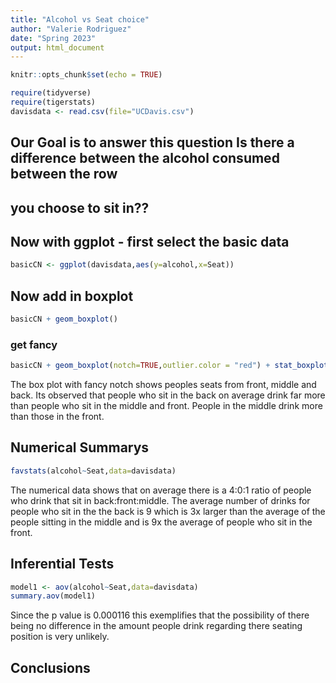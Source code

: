 ```yaml
---
title: "Alcohol vs Seat choice"
author: "Valerie Rodriguez"
date: "Spring 2023"
output: html_document
---
```


```r
knitr::opts_chunk$set(echo = TRUE)
```

```r
require(tidyverse)
require(tigerstats)
davisdata <- read.csv(file="UCDavis.csv")
```
## Our Goal is to answer this question Is there a difference between the alcohol consumed between the row
## you choose to sit in??

## Now with ggplot - first select the basic data

```r
basicCN <- ggplot(davisdata,aes(y=alcohol,x=Seat))
```
## Now add in boxplot

```r
basicCN + geom_boxplot()
```
  
  
### get fancy  

```r
basicCN + geom_boxplot(notch=TRUE,outlier.color = "red") + stat_boxplot(geom ='errorbar') + labs(title="Fancy notch boxplot \n with 2 lines")
```

The box plot with fancy notch shows peoples seats from front, middle and back. Its observed that people who sit in the back on average drink far more than people who sit in the middle and front. People in the middle drink more than those in the front.  


## Numerical Summarys 

```r
favstats(alcohol~Seat,data=davisdata)
```

The numerical data shows that on average there is a 4:0:1 ratio of people who drink that sit in back:front:middle. The average number of drinks for people who sit in the the back is 9 which is 3x larger than the average of the people sitting in the middle and is 9x the average of people who sit in the front.


## Inferential Tests

```r
model1 <- aov(alcohol~Seat,data=davisdata)
summary.aov(model1)
```

Since the p value is 0.000116 this exemplifies that the possibility of there being no difference in the amount people drink regarding there seating position is very unlikely.


## Conclusions


